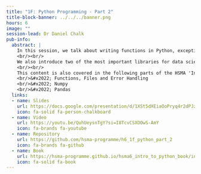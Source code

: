 ```yaml
---
title: "1F: Python Programming - Part 2"
title-block-banner: ../../../banner.png
hours: 6
image: ""
session-lead: Dr Daniel Chalk
pub-info:
  abstract: |
    In this session, we talk about writing functions in Python, exception handling and working with .csv files. 
    <br/><br/>
    We also introduce two of the most important libraries for data science - NumPy and Pandas.
    <br/><br/>
    This content is also covered in the following parts of the HSMA 'Intro to Python' book:
    <br/>&#x2022; Functions, Files and Error Handling
    <br/>&#x2022; Numpy
    <br/>&#x2022; Pandas
  links:
  - name: Slides
    url: https://docs.google.com/presentation/d/1XSt5dXEiaOoPryq4r2dPJzMQnNQSa-imG3Fe7gr-sSs/edit?usp=sharing
    icon: fa-solid fa-person-chalkboard
  - name: Video
    url: https://youtu.be/QuhUeysnTgY?si=I8TcvCSXOOwS-AmY
    icon: fa-brands fa-youtube
  - name: Repository
    url: https://github.com/hsma-programme/h6_1f_python_part_2
    icon: fa-brands fa-github
  - name: Book
    url: https://hsma-programme.github.io/hsma6_intro_to_python_book/intro_to_python.html
    icon: fa-solid fa-book
---
```


